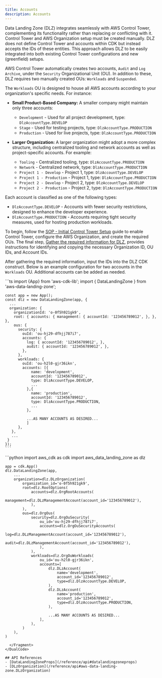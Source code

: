 ```yaml
---
title: Accounts
description: Accounts
---
```


Data Landing Zone (DLZ) integrates seamlessly with AWS Control Tower, complementing its functionality rather than
replacing or conflicting with it. Control Tower and AWS Organization setup must be created manually. DLZ does not
define Control Tower and accounts within CDK but instead accepts the IDs of these entities. This approach allows DLZ
to be easily integrated into both existing Control Tower configurations and new (greenfield) setups.


AWS Control Tower automatically creates two accounts, `Audit` and `Log Archive`, under the `Security` Organizational
Unit (OU). In addition to these, DLZ requires two manually created OUs: `Workloads` and `Suspended`.

The `Workloads` OU is designed to house all AWS accounts according to your organization's specific needs. For instance:

- **Small Product-Based Company:**
  A smaller company might maintain only three accounts:
  - `Development` - Used for all project development, type: `DlzAccountType.DEVELOP`
  - `Stage` - Used for testing projects, type: `DlzAccountType.PRODUCTION`
  - `Production` - Used for live projects, type: `DlzAccountType.PRODUCTION`

- **Larger Organization:**
  A larger organization might adopt a more complex structure, including centralized tooling and network accounts as
  well as project-specific accounts. For example:
  - `Tooling` - Centralized tooling, type: `DlzAccountType.PRODUCTION`
  - `Network` - Centralized network, type: `DlzAccountType.PRODUCTION`
  - `Project 1 - Develop` - Project 1, type: `DlzAccountType.DEVELOP`
  - `Project 1 - Production` - Project 1, type: `DlzAccountType.PRODUCTION`
  - `Project 2 - Develop` - Project 2, type: `DlzAccountType.DEVELOP`
  - `Project 2 - Production` - Project 2, type: `DlzAccountType.PRODUCTION`

Each account is classified as one of the following types:
- `DlzAccountType.DEVELOP` - Accounts with fewer security restrictions, designed to enhance the developer experience.
- `DlzAccountType.PRODUCTION` - Accounts requiring tight security measures, used for hosting production workloads.

To begin, follow the [SOP - Initial Control Tower Setup](/sop/initial-control-tower-setup) guide to enable Control
Tower, configure the AWS Organization, and create the required OUs. The final step,
[Gather the required information for DLZ](sop-initial-control-tower-setup#gather-the-required-information-for-dlz),
provides instructions for identifying and copying the necessary Organization ID, OU IDs, and Account IDs.

After gathering the required information, input the IDs into the DLZ CDK construct. Below is an example configuration
for two accounts in the `Workloads` OU. Additional accounts can be added as needed.

<DualCode>
  <Fragment slot="ts">
    ```ts
    import {App} from 'aws-cdk-lib';
    import { DataLandingZone } from 'aws-data-landing-zone';

    const app = new App();
    const dlz = new DataLandingZone(app, {
      ...
      organization: {
        organizationId: 'o-0f5h921gk9',
        root: { accounts: { management: { accountId: '123456789012', }, }, },
        ous: {
          security: {
            ouId: 'ou-hj29-dfhjj787i7',
            accounts: {
              log: { accountId: '123456789012', },
              audit: { accountId: '123456789012', },
            },
          },
          workloads: {
            ouId: 'ou-h2l0-gjr36ikn',
            accounts: [{
                name: 'development',
                accountId: '123456789012',
                type: DlzAccountType.DEVELOP,
                ...
              },{
                name: 'production',
                accountId: '123456789012',
                type: DlzAccountType.PRODUCTION,
                ...
              },

              ...AS MANY ACCOUNTS AS DESIRED...
              ]
          },
       },
       ...
     }
    });
    ```

  </Fragment>
  <Fragment slot="python">
    ```python
    import aws_cdk as cdk
    import aws_data_landing_zone as dlz

    app = cdk.App()
    dlz.DataLandingZone(app,
        ...
        organization=dlz.DLzOrganization(
            organization_id='o-0f5h921gk9',
            root=dlz.RootOptions(
                accounts=dlz.OrgRootAccounts(
                    management=dlz.DLzManagementAccount(account_id='123456789012'),
                ),
            ),
            ous=dlz.OrgOus(
                security=dlz.OrgOuSecurity(
                    ou_id='ou-hj29-dfhjj787i7',
                    accounts=dlz.OrgOuSecurityAccounts(
                        log=dlz.DLzManagementAccount(account_id='123456789012'),
                        audit=dlz.DLzManagementAccount(account_id='123456789012'),
                    ),
                ),
                workloads=dlz.OrgOuWorkloads(
                    ou_id='ou-h2l0-gjr36ikn',
                    accounts=[
                        dlz.DLzAccount(
                            name='development',
                            account_id='123456789012',
                            type=dlz.DlzAccountType.DEVELOP,
                        ),
                        dlz.DLzAccount(
                            name='production',
                            account_id='123456789012',
                            type=dlz.DlzAccountType.PRODUCTION,
                        ),

                        ...AS MANY ACCOUNTS AS DESIRED...
                    ],
                ),
            )
        ),
    )
````
  </Fragment>
</DualCode>

## API References
- [DataLandingZoneProps](/reference/api#datalandingzoneprops)
- [DLzOrganization](/reference/api#aws-data-landing-zone.DLzOrganization)
